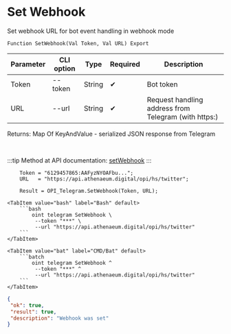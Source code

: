 ﻿---
sidebar_position: 3
description: Set Webhook and other functions to work with Telegram in the Open Integration Package, a free open-source integration library for 1C:Enterprise 8, OneScript and CLI
keywords: [1C, 1С, 1С:Enterprise, 1С:Enterprise 8.3, API, Integration, Services, Exchange, OneScript, CLI, Telegram]
---


# Set Webhook
 Set webhook URL for bot event handling in webhook mode



`Function SetWebhook(Val Token, Val URL) Export`

  | Parameter | CLI option | Type | Required | Description |
  |-|-|-|-|-|
  | Token | --token | String | &#x2714; | Bot token |
  | URL | --url | String | &#x2714; | Request handling address from Telegram (with https:) |

  
  Returns:  Map Of KeyAndValue - serialized JSON response from Telegram

<br/>

:::tip
Method at API documentation: [setWebhook](https://core.telegram.org/bots/api#setwebhook)
:::
<br/>


```bsl title="1C:Enterprise/OneScript code example"
    Token = "6129457865:AAFyzNYOAFbu...";
    URL   = "https://api.athenaeum.digital/opi/hs/twitter";

    Result = OPI_Telegram.SetWebhook(Token, URL);
```
 

 <Tabs>
  
    <TabItem value="bash" label="Bash" default>
        ```bash
            oint telegram SetWebhook \
             --token "***" \
             --url "https://api.athenaeum.digital/opi/hs/twitter"
        ```
    </TabItem>
  
    <TabItem value="bat" label="CMD/Bat" default>
        ```batch
            oint telegram SetWebhook ^
             --token "***" ^
             --url "https://api.athenaeum.digital/opi/hs/twitter"
        ```
    </TabItem>
</Tabs>


```json title="Result"
{
 "ok": true,
 "result": true,
 "description": "Webhook was set"
}
```
